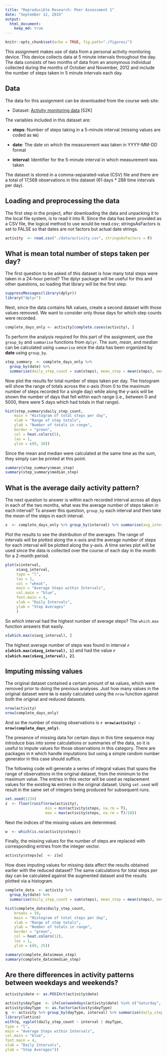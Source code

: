 ```yaml
---
title: "Reproducible Research: Peer Assessment 1"
date: "September 12, 2015"
output: 
  html_document:
    keep_md: true
---
```


```r
knitr::opts_chunk$set(echo = TRUE, fig.path="./figures/")
```

This assignment makes use of data from a personal activity monitoring
device. This device collects data at 5 minute intervals throughout the
day. The data consists of two months of data from an anonymous
individual collected during the months of October and November, 2012
and include the number of steps taken in 5 minute intervals each day.

## Data

The data for this assignment can be downloaded from the course web
site:

* Dataset: [Activity monitoring data](https://d396qusza40orc.cloudfront.net/repdata%2Fdata%2Factivity.zip) [52K]

The variables included in this dataset are:

* **steps**: Number of steps taking in a 5-minute interval (missing values are coded as `NA`)

* **date**: The date on which the measurement was taken in YYYY-MM-DD format

* **interval**: Identifier for the 5-minute interval in which measurement was taken

The dataset is stored in a comma-separated-value (CSV) file and there are a total of 17,568 observations in this dataset (61 days * 288 time intervals per day).

## Loading and preprocessing the data

The first step in the project, after downloading the data and unpacking it to the local file system, is to read it into R.  Since the data has been provided as a CSV file, the logical method to use would be read.csv; stringsAsFactors is set to FALSE so that dates are not factors but actual date strings.

```r
activity  <- read.csv("./data/activity.csv", stringsAsFactors = F)
```

## What is mean total number of steps taken per day?

The first question to be asked of this dataset is how many total steps were taken in a 24-hour period?  The dplyr package will be useful for this and other questions, so loading that library will be the first step.

```r
suppressMessages(library(dplyr))
library("dplyr")
```

Next, since the data contains NA values, create a second dataset with those values removed.  We want to consider only those days for which step counts were recorded.

```r
complete_days_only <- activity[complete.cases(activity), ]
```

To perform the analysis required for this part of the assignment, use the `group_by` and `summarise` functions from `dplyr`.  The *sum*, *mean*, and *median* can be calculated using `summarise` once the data has been organized by **date** using `group_by`.

```r
step_summary  <- complete_days_only %>% 
  group_by(date) %>% 
  summarise(daily_step_count = sum(steps), mean_step = mean(steps), median_step = median(steps))
```

Now plot the results for total number of steps taken per day.  The histogram will show the range of totals across the x-axis (from 0 to the maximum number of steps recorded for a single day) while along the y-axis will be shown the number of days that fell within each range (i.e., between 0 and 5000, there were 5 days which had totals in that range).

```r
hist(step_summary$daily_step_count, 
    main = "Histogram of total steps per day",
    xlab = "Range of step totals",
    ylab = "Number of totals in range",
    border = "green",
    col = heat.colors(5),
    las = 1,
    ylim = c(0, 30))
```

Since the mean and median were calculated at the same time as the sum, they simply can be printed at this point.

```r
summary(step_summary$mean_step)
summary(step_summary$median_step)
```

## What is the average daily activity pattern?

The next question to answer is within each recorded interval across all days in each of the two months, what was the average number of steps taken in each interval?  To answer this question, `group_by` each interval and then take the *mean* of the steps in each interval.

```r
x  <- complete_days_only %>% group_by(interval) %>% summarise(avg_interval = mean(steps))
```

Plot the results to see the distribution of the averages. The range of intervals will be plotted along the x-axis and the average number of steps for each interval will be plotted along the y-axis.  A time series plot will be used since the data is collected over the course of each day in the month for a 2-month period.

```r
plot(x$interval, 
     x$avg_interval, 
     type = "l", 
     las = 1, 
     col = "wheat", 
     main = "Average Steps within Intervals",
     col.main = "blue",
     font.main = 4,
     xlab = "Daily Intervals",
     ylab = "Step Averages"
     )
```

So *which* interval had the highest number of average steps?  The `which.max` function answers that easily.
```r
x[which.max(x$avg_interval), ]
```

The highest average number of steps was found in interval **`r x[which.max(x$avg_interval), 1]`** and had the value **`r x[which.max(x$avg_interval), 2]`**.

## Imputing missing values

The original dataset contained a certain amount of `NA` values, which were removed prior to doing the previous analyses.  Just how many values in the original dataset were `NA` is easily calculated using the `nrow` function against both the original and reduced datasets.

```r
nrow(activity)
nrow(complete_days_only)
```

And so the number of missing observations is **`r nrow(activity) - nrow(complete_days_only)`**.

The presence of missing data for certain days in this time sequence may introduce bias into some calculations or summaries of the data, so it is useful to impute values for those observations in this category.  There are packages in `R` which handle imputations but using a simple random number generator in this case should suffice.

The following code will generate a series of integral values that spans the range of observations in the original dataset, from the minimum to the maximum value.  The entries in this vector will be used as replacement values for the existing `NA` entries in the original dataset.  Using `set.seed` will result in the same set of integers being produced for subsequent runs.

```r
set.seed(1234)
z  <- floor(runif(nrow(activity), 
                  min = min(activity$steps, na.rm = T), 
                  max = max(activity$steps, na.rm = T)/10))
```

Next the indices of the missing values are determined.

```r
w  <- which(is.na(activity$steps))
```

Finally, the missing values for the number of steps are replaced with corresponding entries from the integer vector.

```r
activity$steps[w]  <- z[w]
```

How does imputing values for missing data affect the results obtained earlier with the reduced dataset?  The same calculations for total steps per day can be calculated against the augmented dataset and the results plotted via a histogram.

```r
complete_data  <- activity %>% 
  group_by(date) %>% 
  summarise(daily_step_count = sum(steps), mean_step = mean(steps), median_step = median(steps))
```

```r
hist(complete_data$daily_step_count, 
    breaks = 10,
    main = "Histogram of total steps per day",
    xlab = "Range of step totals",
    ylab = "Number of totals in range",
    border = "green",
    col = heat.colors(12),
    las = 1,
    ylim = c(0, 25))
```

```r
summary(complete_data$mean_step)
summary(complete_data$median_step)
```
## Are there differences in activity patterns between weekdays and weekends?
```r
activity$date <- as.POSIXct(activity$date)

activity$dayType  <- ifelse(weekdays(activity$date) %in% c("Saturday", "Sunday"), "weekend", "weekday")
activity$dayType  <- as.factor(activity$dayType)
q  <- activity %>% group_by(dayType, interval) %>% summarise(daily_step_count = sum(steps))
library(lattice)
with(q, xyplot(daily_step_count ~ interval | dayType, 
type = "l",      
main = "Average Steps within Intervals",
col.main = "blue",
font.main = 4,
xlab = "Daily Intervals",
ylab = "Step Averages"))
```